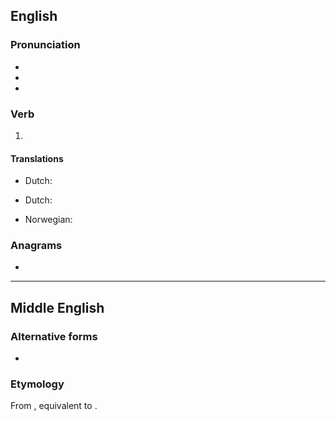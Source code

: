 {{also|ärisen}}
==English==

===Pronunciation===
* {{IPA|en|/əˈɹɪzən/}}
* {{audio|en|En-us-arisen.ogg|Audio (US)}}
* {{rhymes|en|ɪzən}}

===Verb===
{{head|en|verb form}}

# {{inflection of|en|arise||past|part}}

====Translations====
{{trans-top|gotten up}}
* Dutch: {{t+|nl|opstaan}}
{{trans-mid}}
{{trans-bottom}}

{{trans-top|started to exist}}
* Dutch: {{t+|nl|ontstaan}}
{{trans-mid}}
* Norwegian: {{t|no|oppstått}}
{{trans-bottom}}

===Anagrams===
* {{anagrams|en|a=aeinrs|Neiras|Nerias|Raines|Resian|arsine|erasin|esiRNA|esirna|sarnie}}

----
==Middle English==

===Alternative forms===
* {{alter|enm|arrisen}} {{q|rare}}

===Etymology===
From {{inh|enm|ang|arisan}}, equivalent to {{prefix|enm|a-|risen}}.